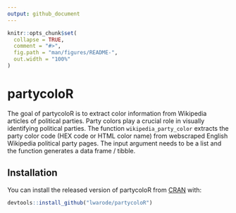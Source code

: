 ```yaml
---
output: github_document
---
```


<!-- README.md is generated from README.Rmd. Please edit that file -->

```r
knitr::opts_chunk$set(
  collapse = TRUE,
  comment = "#>",
  fig.path = "man/figures/README-",
  out.width = "100%"
)
```

# partycoloR

The goal of partycoloR is to extract color information from Wikipedia articles of political parties. Party colors play a crucial role in visually identifying political parties.
The function `wikipedia_party_color` extracts the party color code (HEX code or HTML color name) from webscraped English Wikipedia political party pages. 
The input argument needs to be a list and the function generates a data frame / tibble.

## Installation

You can install the released version of partycoloR from [CRAN](https://CRAN.R-project.org) with:

``` r
devtools::install_github("lwarode/partycoloR")
```
